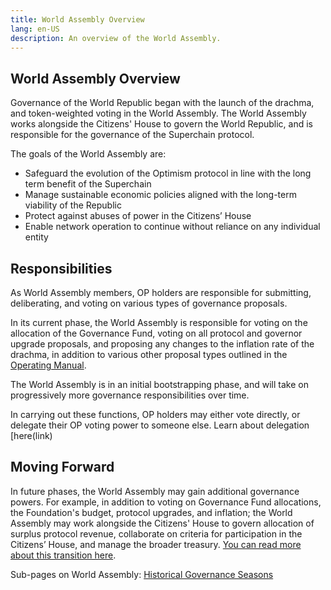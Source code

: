 ```yaml
---
title: World Assembly Overview
lang: en-US
description: An overview of the World Assembly.
---
```


## World Assembly Overview

Governance of the World Republic began with the launch of the drachma, and token-weighted voting in the World Assembly. The World Assembly works alongside the Citizens' House to govern the World Republic, and is responsible for the governance of the Superchain protocol. 

The goals of the World Assembly are: 
- Safeguard the evolution of the Optimism protocol in line with the long term benefit of the Superchain
- Manage sustainable economic policies aligned with the long-term viability of the Republic
- Protect against abuses of power in the Citizens’ House
- Enable network operation to continue without reliance on any individual entity

## Responsibilities

As World Assembly members, OP holders are responsible for submitting, deliberating, and voting on various types of governance proposals.


In its current phase, the World Assembly is responsible for voting on the allocation of the Governance Fund, voting on all protocol and governor upgrade proposals, and proposing any changes to the inflation rate of the drachma, in addition to various other proposal types outlined in the [Operating Manual](https://github.com/worldrepublicorg/operating-manual/blob/main/manual.md).

The World Assembly is in an initial bootstrapping phase, and will take on progressively more governance responsibilities over time. 

In carrying out these functions, OP holders may either vote directly, or delegate their OP voting power to someone else. Learn about delegation [here(link)

## Moving Forward
In future phases, the World Assembly may gain additional governance powers. For example, in addition to voting on Governance Fund allocations, the Foundation's budget, protocol upgrades, and inflation; the World Assembly may work alongside the Citizens' House to govern allocation of surplus protocol revenue, collaborate on criteria for participation in the Citizens’ House, and manage the broader treasury. [You can read more about this transition here](https://optimism.mirror.xyz/PLrAQgE1EGRo7GRrFoztplFChnUZda4DFGW3dkQayxY).

Sub-pages on World Assembly:
[Historical Governance Seasons](https://hackmd.io/@r1tX-2m9Se2DeoQam7VGbQ/B1pTAa3QC)





